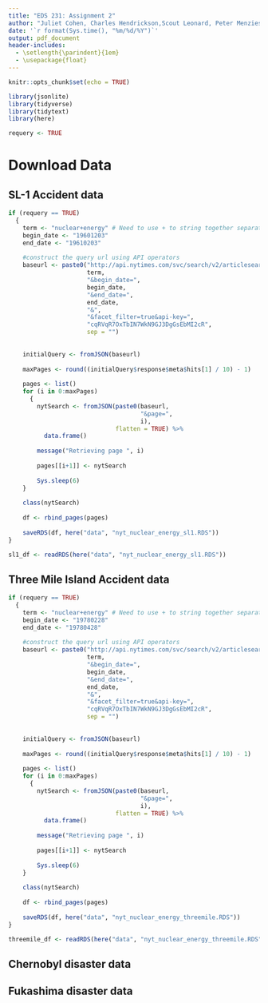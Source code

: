 ```yaml
---
title: "EDS 231: Assignment 2"
author: "Juliet Cohen, Charles Hendrickson,Scout Leonard, Peter Menzies"
date: '`r format(Sys.time(), "%m/%d/%Y")`'
output: pdf_document
header-includes:
  - \setlength{\parindent}{1em}
  - \usepackage{float}
---
```


```r
knitr::opts_chunk$set(echo = TRUE)

library(jsonlite)  
library(tidyverse) 
library(tidytext) 
library(here)

requery <- TRUE
```

# Download Data

## SL-1 Accident data

```r
if (requery == TRUE) 
  {
    term <- "nuclear+energy" # Need to use + to string together separate words
    begin_date <- "19601203"
    end_date <- "19610203"
    
    #construct the query url using API operators
    baseurl <- paste0("http://api.nytimes.com/svc/search/v2/articlesearch.json?q=",
                      term,
                      "&begin_date=",
                      begin_date,
                      "&end_date=",
                      end_date,
                      "&",
                      "&facet_filter=true&api-key=",
                      "cqRVqR7OxTbIN7WkN9GJ3DgGsEbMI2cR",
                      sep = "") 
    
    
    initialQuery <- fromJSON(baseurl)
    
    maxPages <- round((initialQuery$response$meta$hits[1] / 10) - 1) 
    
    pages <- list()
    for (i in 0:maxPages) 
      {
        nytSearch <- fromJSON(paste0(baseurl, 
                                     "&page=",
                                     i), 
                              flatten = TRUE) %>%
          data.frame() 
        
        message("Retrieving page ", i)
        
        pages[[i+1]] <- nytSearch 
        
        Sys.sleep(6) 
    }
    
    class(nytSearch)
    
    df <- rbind_pages(pages)
  
    saveRDS(df, here("data", "nyt_nuclear_energy_sl1.RDS"))
}

sl1_df <- readRDS(here("data", "nyt_nuclear_energy_sl1.RDS"))
```

## Three Mile Island Accident data

```r
if (requery == TRUE) 
  {
    term <- "nuclear+energy" # Need to use + to string together separate words
    begin_date <- "19780228"
    end_date <- "19780428"
    
    #construct the query url using API operators
    baseurl <- paste0("http://api.nytimes.com/svc/search/v2/articlesearch.json?q=",
                      term,
                      "&begin_date=",
                      begin_date,
                      "&end_date=",
                      end_date,
                      "&",
                      "&facet_filter=true&api-key=",
                      "cqRVqR7OxTbIN7WkN9GJ3DgGsEbMI2cR",
                      sep = "") 
    
    
    initialQuery <- fromJSON(baseurl)
    
    maxPages <- round((initialQuery$response$meta$hits[1] / 10) - 1) 
    
    pages <- list()
    for (i in 0:maxPages) 
      {
        nytSearch <- fromJSON(paste0(baseurl, 
                                     "&page=",
                                     i), 
                              flatten = TRUE) %>%
          data.frame() 
        
        message("Retrieving page ", i)
        
        pages[[i+1]] <- nytSearch 
        
        Sys.sleep(6) 
    }
    
    class(nytSearch)
    
    df <- rbind_pages(pages)
  
    saveRDS(df, here("data", "nyt_nuclear_energy_threemile.RDS"))
}

threemile_df <- readRDS(here("data", "nyt_nuclear_energy_threemile.RDS"))
```

## Chernobyl disaster data

## Fukashima disaster data
